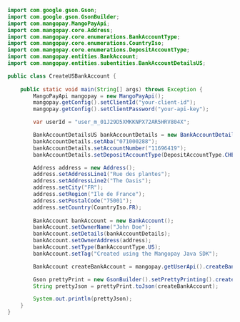   
```java Java 
import com.google.gson.Gson;
import com.google.gson.GsonBuilder;
import com.mangopay.MangoPayApi;
import com.mangopay.core.Address;
import com.mangopay.core.enumerations.BankAccountType;
import com.mangopay.core.enumerations.CountryIso;
import com.mangopay.core.enumerations.DepositAccountType;
import com.mangopay.entities.BankAccount;
import com.mangopay.entities.subentities.BankAccountDetailsUS;

public class CreateUSBankAccount {
    
    public static void main(String[] args) throws Exception {
        MangoPayApi mangopay = new MangoPayApi();
        mangopay.getConfig().setClientId("your-client-id");
        mangopay.getConfig().setClientPassword("your-api-key");

        var userId = "user_m_01J29D5XMKKNPX72AR5HRV804X";

        BankAccountDetailsUS bankAccountDetails = new BankAccountDetailsUS();
        bankAccountDetails.setAba("071000288");
        bankAccountDetails.setAccountNumber("11696419");
        bankAccountDetails.setDepositAccountType(DepositAccountType.CHECKING);

        Address address = new Address();
        address.setAddressLine1("Rue des plantes");
        address.setAddressLine2("The Oasis");
        address.setCity("FR");
        address.setRegion("Ile de France");
        address.setPostalCode("75001");
        address.setCountry(CountryIso.FR);
        
        BankAccount bankAccount = new BankAccount();
        bankAccount.setOwnerName("John Doe");
        bankAccount.setDetails(bankAccountDetails);
        bankAccount.setOwnerAddress(address);
        bankAccount.setType(BankAccountType.US);
        bankAccount.setTag("Created using the Mangopay Java SDK");

        BankAccount createBankAccount = mangopay.getUserApi().createBankAccount(userId, bankAccount);

        Gson prettyPrint = new GsonBuilder().setPrettyPrinting().create();
        String prettyJson = prettyPrint.toJson(createBankAccount);

        System.out.println(prettyJson);
    }
}
```